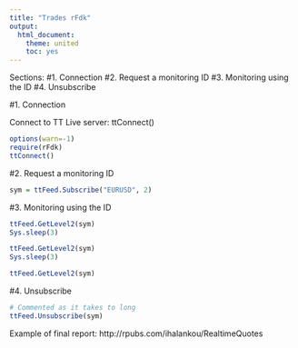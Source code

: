 ```yaml
---
title: "Trades rFdk"
output:
  html_document:
    theme: united
    toc: yes
---
```


Sections:
#1. Connection
#2. Request a monitoring ID
#3. Monitoring using the ID
#4. Unsubscribe



#1. Connection

Connect to TT Live server:
ttConnect()

```r
options(warn=-1)
require(rFdk)
ttConnect()
```

#2. Request a monitoring ID

```r
sym = ttFeed.Subscribe("EURUSD", 2)
```

#3. Monitoring using the ID

```r
ttFeed.GetLevel2(sym)
Sys.sleep(3)

ttFeed.GetLevel2(sym)
Sys.sleep(3)

ttFeed.GetLevel2(sym)
```

#4. Unsubscribe

```r
# Commented as it takes to long
ttFeed.Unsubscribe(sym)

```
Example of final report:
http://rpubs.com/ihalankou/RealtimeQuotes
